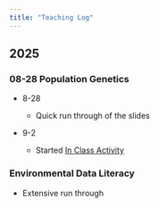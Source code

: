 ```yaml
---
title: "Teaching Log"
---
```


## 2025

### 08-28 Population Genetics

-   8-28

    -   Quick run through of the slides

-   9-2

    -   Started [In Class Activity](https://dyerlabteaching.github.io/Basic-Data-Types/in-class_data_types.html)

### Environmental Data Literacy

-   Extensive run through
